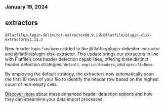 ### January 19, 2024

## extractors

`@flatfile/plugin-delimiter-extractor@0.9.1` & `@flatfile/plugin-xlsx-extractor@v1.11.3`

New header logic has been added to the @flatfile/plugin-delimiter-extractor and @flatfile/plugin-xlsx-extractor. This update brings our extractors in line with Flatfile’s core header detection capabilities, offering three distinct header detection strategies: `default`, `explicitHeaders`, and `specificRows`.

By employing the default strategy, the extractors now automatically scan the first 10 rows of your file to identify the header row based on the highest count of non-empty cells.

[Discover more](https://flatfile.com/plugins/plugin-xlsx-extractor) about these enhanced header detection options and how they can streamline your data import processes.
